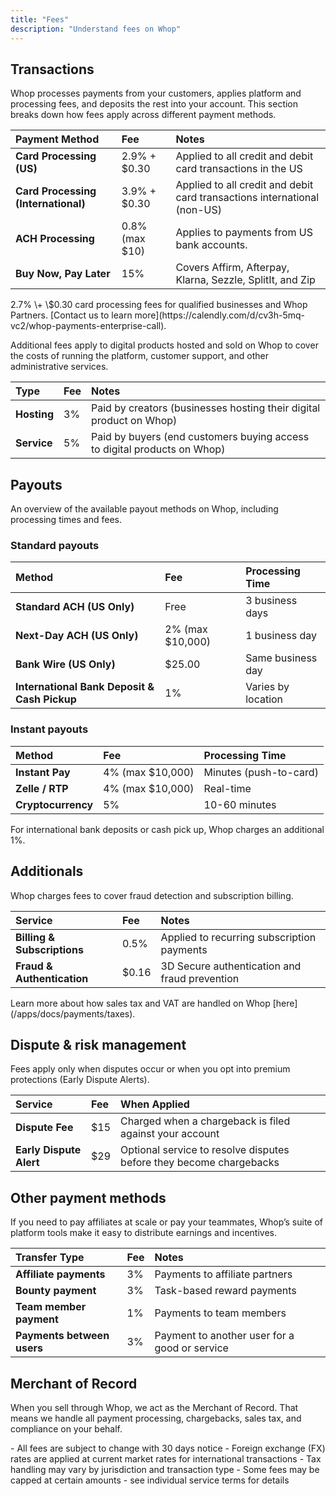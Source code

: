 ```yaml
---
title: "Fees"
description: "Understand fees on Whop"
---
```


## Transactions

Whop processes payments from your customers, applies platform and processing fees, and deposits the rest into your account. This section breaks down how fees apply across different payment methods.

| Payment Method                      | Fee             | Notes                                                                    |
| :---------------------------------- | :-------------- | :----------------------------------------------------------------------- |
| **Card Processing (US)**            | 2.9% \+ \$0.30  | Applied to all credit and debit card transactions in the US              |
| **Card Processing (International)** | 3.9% \+ \$0.30  | Applied to all credit and debit card transactions international (non-US) |
| **ACH Processing**                  | 0.8% (max \$10) | Applies to payments from US bank accounts.                               |
| **Buy Now, Pay Later**              | 15%             | Covers Affirm, Afterpay, Klarna, Sezzle, SplitIt, and Zip                |

<Tip>
  2.7% \+ \$0.30 card processing fees for qualified businesses and Whop Partners. [Contact us to learn more](https://calendly.com/d/cv3h-5mq-vc2/whop-payments-enterprise-call).
</Tip>

Additional fees apply to digital products hosted and sold on Whop to cover the costs of running the platform, customer support, and other administrative services.

| Type        | Fee | Notes                                                                    |
| :---------- | :-- | :----------------------------------------------------------------------- |
| **Hosting** | 3%  | Paid by creators (businesses hosting their digital product on Whop)      |
| **Service** | 5%  | Paid by buyers (end customers buying access to digital products on Whop) |

## Payouts

An overview of the available payout methods on Whop, including processing times and fees.

### Standard payouts

| Method                                       | Fee               | Processing Time    |
| :------------------------------------------- | :---------------- | :----------------- |
| **Standard ACH (US Only)**                   | Free              | 3 business days    |
| **Next-Day ACH (US Only)**                   | 2% (max \$10,000) | 1 business day     |
| **Bank Wire (US Only)**                      | \$25.00           | Same business day  |
| **International Bank Deposit & Cash Pickup** | 1%                | Varies by location |

### Instant payouts

| Method             | Fee               | Processing Time        |
| :----------------- | :---------------- | :--------------------- |
| **Instant Pay**    | 4% (max \$10,000) | Minutes (push-to-card) |
| **Zelle / RTP**    | 4% (max \$10,000) | Real-time              |
| **Cryptocurrency** | 5%                | 10-60 minutes          |

<Tip>
  For international bank deposits or cash pick up, Whop charges an additional 1%.
</Tip>

## Additionals

Whop charges fees to cover fraud detection and subscription billing.

| Service                     | Fee    | Notes                                         |
| :-------------------------- | :----- | :-------------------------------------------- |
| **Billing & Subscriptions** | 0.5%   | Applied to recurring subscription payments    |
| **Fraud & Authentication**  | \$0.16 | 3D Secure authentication and fraud prevention |

<Tip>
  Learn more about how sales tax and VAT are handled on Whop [here](/apps/docs/payments/taxes).
</Tip>

## Dispute & risk management

Fees apply only when disputes occur or when you opt into premium protections (Early Dispute Alerts).

| Service                 | Fee  | When Applied                                                        |
| :---------------------- | :--- | :------------------------------------------------------------------ |
| **Dispute Fee**         | \$15 | Charged when a chargeback is filed against your account             |
| **Early Dispute Alert** | \$29 | Optional service to resolve disputes before they become chargebacks |

## Other payment methods

If you need to pay affiliates at scale or pay your teammates, Whop’s suite of platform tools make it easy to distribute earnings and incentives.

| Transfer Type              | Fee | Notes                                         |
| :------------------------- | :-- | :-------------------------------------------- |
| **Affiliate payments**     | 3%  | Payments to affiliate partners                |
| **Bounty payment**         | 3%  | Task-based reward payments                    |
| **Team member payment**    | 1%  | Payments to team members                      |
| **Payments between users** | 3%  | Payment to another user for a good or service |

## Merchant of Record

When you sell through Whop, we act as the Merchant of Record. That means we handle all payment processing, chargebacks, sales tax, and compliance on your behalf.

<Note>
  - All fees are subject to change with 30 days notice
  - Foreign exchange (FX) rates are applied at current market rates for international transactions
  - Tax handling may vary by jurisdiction and transaction type
  - Some fees may be capped at certain amounts - see individual service terms for details
</Note>